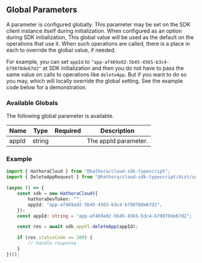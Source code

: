 ## Global Parameters

A parameter is configured globally. This parameter may be set on the SDK client instance itself during initialization. When configured as an option during SDK initialization, This global value will be used as the default on the operations that use it. When such operations are called, there is a place in each to override the global value, if needed.

For example, you can set `appId` to `"app-af469a92-5b45-4565-b3c4-b79878de67d2"` at SDK initialization and then you do not have to pass the same value on calls to operations like `deleteApp`. But if you want to do so you may, which will locally override the global setting. See the example code below for a demonstration.


### Available Globals

The following global parameter is available.

| Name | Type | Required | Description |
| ---- | ---- |:--------:| ----------- |
| appId | string |  | The appId parameter. |



### Example

```typescript
import { HathoraCloud } from "@hathora/cloud-sdk-typescript";
import { DeleteAppRequest } from "@hathora/cloud-sdk-typescript/dist/sdk/models/operations";

(async () => {
    const sdk = new HathoraCloud({
        hathoraDevToken: "",
        appId: "app-af469a92-5b45-4565-b3c4-b79878de67d2",
    });
    const appId: string = "app-af469a92-5b45-4565-b3c4-b79878de67d2";

    const res = await sdk.appV1.deleteApp(appId);

    if (res.statusCode == 200) {
        // handle response
    }
})();

```
